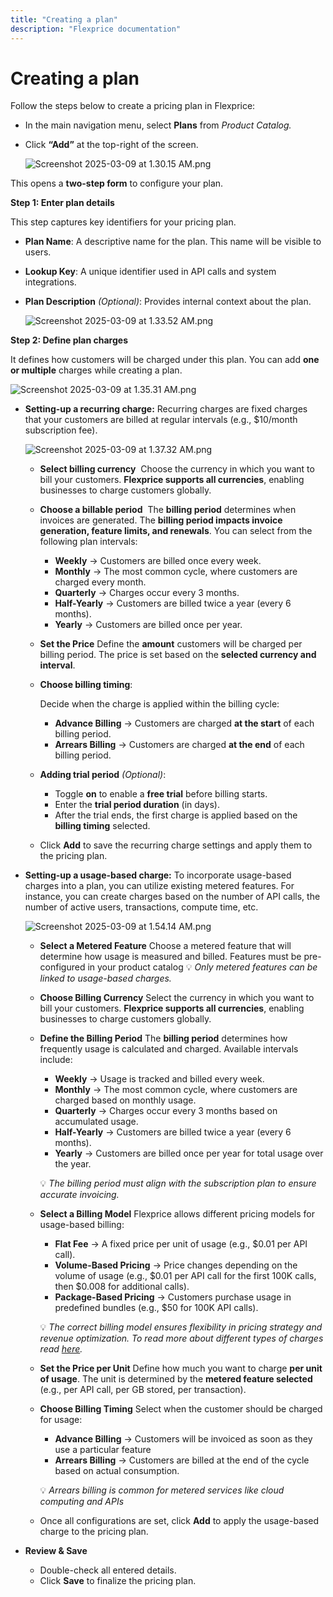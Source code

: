 ```yaml
---
title: "Creating a plan"
description: "Flexprice documentation"
---
```


# Creating a plan

Follow the steps below to create a pricing plan in Flexprice:

- In the main navigation menu, select **Plans** from *Product Catalog.*
- Click **“Add”** at the top-right of the screen.
    
    ![Screenshot 2025-03-09 at 1.30.15 AM.png](/public/images/docs/Product%20catalogue/Plans/Creating%20a%20plan/Screenshot_2025-03-09_at_1.30.15_AM.png)
    

This opens a **two-step form** to configure your plan.

**Step 1: Enter plan details**

This step captures key identifiers for your pricing plan.

- **Plan Name**: A descriptive name for the plan. This name will be visible to users.
- **Lookup Key**: A unique identifier used in API calls and system integrations.
- **Plan Description** *(Optional)*: Provides internal context about the plan.
    
    ![Screenshot 2025-03-09 at 1.33.52 AM.png](/public/images/docs/Product%20catalogue/Plans/Creating%20a%20plan/Screenshot_2025-03-09_at_1.33.52_AM.png)
    

**Step 2: Define plan charges**

It defines how customers will be charged under this plan. You can add **one or multiple** charges while creating a plan.

![Screenshot 2025-03-09 at 1.35.31 AM.png](/public/images/docs/Product%20catalogue/Plans/Creating%20a%20plan/Screenshot_2025-03-09_at_1.35.31_AM.png)

- **Setting-up a recurring charge:**
Recurring charges are fixed charges that your customers are billed at regular intervals (e.g., $10/month subscription fee).
    
    ![Screenshot 2025-03-09 at 1.37.32 AM.png](/public/images/docs/Product%20catalogue/Plans/Creating%20a%20plan/Screenshot_2025-03-09_at_1.37.32_AM.png)
    
    - **Select billing currency** 
    Choose the currency in which you want to bill your customers. **Flexprice supports all currencies**, enabling businesses to charge customers globally.
    - **Choose a billable period** 
    The **billing period** determines when invoices are generated. The **billing period impacts invoice generation, feature limits, and renewals**. You can select from the following plan intervals:
        - **Weekly** → Customers are billed once every week.
        - **Monthly** → The most common cycle, where customers are charged every month.
        - **Quarterly** → Charges occur every 3 months.
        - **Half-Yearly** → Customers are billed twice a year (every 6 months).
        - **Yearly** → Customers are billed once per year.
    - **Set the Price**
    Define the **amount** customers will be charged per billing period. The price is set based on the **selected currency and interval**.
    - **Choose billing timing**:
        
        Decide when the charge is applied within the billing cycle:
        
        - **Advance Billing** → Customers are charged **at the start** of each billing period.
        - **Arrears Billing** → Customers are charged **at the end** of each billing period.
    - **Adding trial period** *(Optional)*:
        - Toggle **on** to enable a **free trial** before billing starts.
        - Enter the **trial period duration** (in days).
        - After the trial ends, the first charge is applied based on the **billing timing** selected.
    - Click **Add** to save the recurring charge settings and apply them to the pricing plan.
- **Setting-up a usage-based charge:**
To incorporate usage-based charges into a plan, you can utilize existing metered features. For instance, you can create charges based on the number of API calls, the number of active users, transactions, compute time, etc.
    
    ![Screenshot 2025-03-09 at 1.54.14 AM.png](/public/images/docs/Product%20catalogue/Plans/Creating%20a%20plan/Screenshot_2025-03-09_at_1.54.14_AM.png)
    
    - **Select a Metered Feature**
    Choose a metered feature that will determine how usage is measured and billed. Features must be pre-configured in your product catalog
    💡 *Only metered features can be linked to usage-based charges.*
    - **Choose Billing Currency**
    Select the currency in which you want to bill your customers. **Flexprice supports all currencies**, enabling businesses to charge customers globally.
    - **Define the Billing Period**
    The **billing period** determines how frequently usage is calculated and charged. Available intervals include:
        - **Weekly** → Usage is tracked and billed every week.
        - **Monthly** → The most common cycle, where customers are charged based on monthly usage.
        - **Quarterly** → Charges occur every 3 months based on accumulated usage.
        - **Half-Yearly** → Customers are billed twice a year (every 6 months).
        - **Yearly** → Customers are billed once per year for total usage over the year.
        
        💡 *The billing period must align with the subscription plan to ensure accurate invoicing.*
        
    - **Select a Billing Model**
    Flexprice allows different pricing models for usage-based billing:
        - **Flat Fee** → A fixed price per unit of usage (e.g., $0.01 per API call).
        - **Volume-Based Pricing** → Price changes depending on the volume of usage (e.g., $0.01 per API call for the first 100K calls, then $0.008 for additional calls).
        - **Package-Based Pricing** → Customers purchase usage in predefined bundles (e.g., $50 for 100K API calls).
        
        💡 *The correct billing model ensures flexibility in pricing strategy and revenue optimization. To read more about different types of charges read [here](Charges%20in%20plans%201b09b3a59a6880d69013dab788bbe5ea.md).*
        
    - **Set the Price per Unit**
    Define how much you want to charge **per unit of usage**. The unit is determined by the **metered feature selected** (e.g., per API call, per GB stored, per transaction).
    - **Choose Billing Timing**
    Select when the customer should be charged for usage:
        - **Advance Billing** → Customers will be invoiced as soon as they use a particular feature
        - **Arrears Billing** → Customers are billed at the end of the cycle based on actual consumption.
        
        💡 *Arrears billing is common for metered services like cloud computing and APIs*
        
    - Once all configurations are set, click **Add** to apply the usage-based charge to the pricing plan.
- **Review & Save**
    - Double-check all entered details.
    - Click **Save** to finalize the pricing plan.